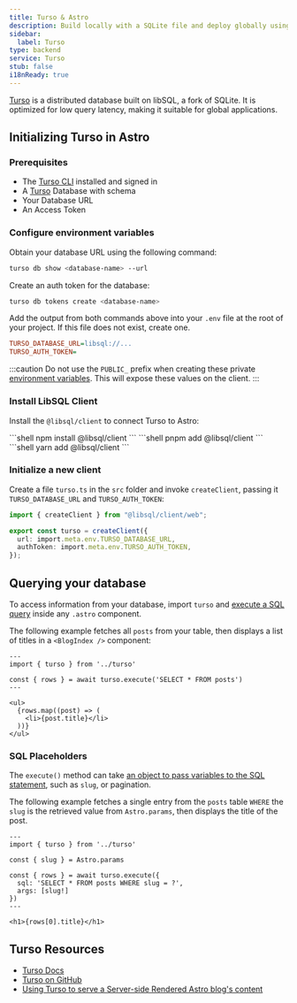 ```yaml
---
title: Turso & Astro
description: Build locally with a SQLite file and deploy globally using Turso.
sidebar:
  label: Turso
type: backend
service: Turso
stub: false
i18nReady: true
---
```


[Turso](https://turso.tech) is a distributed database built on libSQL, a fork of SQLite. It is optimized for low query latency, making it suitable for global applications.

## Initializing Turso in Astro

### Prerequisites

- The [Turso CLI](https://docs.turso.tech/cli/introduction) installed and signed in
- A [Turso](https://turso.tech) Database with schema
- Your Database URL
- An Access Token

### Configure environment variables

Obtain your database URL using the following command:

```bash
turso db show <database-name> --url
```

Create an auth token for the database:

```bash
turso db tokens create <database-name>
```

Add the output from both commands above into your `.env` file at the root of your project. If this file does not exist, create one.

```ini title=".env"
TURSO_DATABASE_URL=libsql://...
TURSO_AUTH_TOKEN=
```

:::caution
Do not use the `PUBLIC_` prefix when creating these private [environment variables](/vi/guides/environment-variables/). This will expose these values on the client.
:::

### Install LibSQL Client

Install the `@libsql/client` to connect Turso to Astro:

<PackageManagerTabs>
  <Fragment slot="npm">
    ```shell
    npm install @libsql/client
    ```
  </Fragment>
  <Fragment slot="pnpm">
    ```shell
    pnpm add @libsql/client
    ```
  </Fragment>
  <Fragment slot="yarn">
    ```shell
    yarn add @libsql/client
    ```
  </Fragment>
</PackageManagerTabs>

### Initialize a new client

Create a file `turso.ts` in the `src` folder and invoke `createClient`, passing it `TURSO_DATABASE_URL` and `TURSO_AUTH_TOKEN`:

```ts title="src/turso.ts"
import { createClient } from "@libsql/client/web";

export const turso = createClient({
  url: import.meta.env.TURSO_DATABASE_URL,
  authToken: import.meta.env.TURSO_AUTH_TOKEN,
});
```

## Querying your database

To access information from your database, import `turso` and [execute a SQL query](https://docs.turso.tech/sdk/ts/reference#simple-query) inside any `.astro` component.

The following example fetches all `posts` from your table, then displays a list of titles in a `<BlogIndex />` component:

```astro title="src/components/BlogIndex.astro"
---
import { turso } from '../turso'

const { rows } = await turso.execute('SELECT * FROM posts')
---

<ul>
  {rows.map((post) => (
    <li>{post.title}</li>
  ))}
</ul>
```

### SQL Placeholders

The `execute()` method can take [an object to pass variables to the SQL statement](https://docs.turso.tech/sdk/ts/reference#placeholders), such as `slug`, or pagination.

The following example fetches a single entry from the `posts` table `WHERE` the `slug` is the retrieved value from `Astro.params`, then displays the title of the post.

```astro title="src/pages/index.astro"
---
import { turso } from '../turso'

const { slug } = Astro.params

const { rows } = await turso.execute({
  sql: 'SELECT * FROM posts WHERE slug = ?',
  args: [slug!]
})
---

<h1>{rows[0].title}</h1>
```

## Turso Resources
- [Turso Docs](https://docs.turso.tech)
- [Turso on GitHub](https://github.com/tursodatabase)
- [Using Turso to serve a Server-side Rendered Astro blog's content](https://blog.turso.tech/using-turso-to-serve-a-server-side-rendered-astro-blogs-content-58caa6188bd5)

